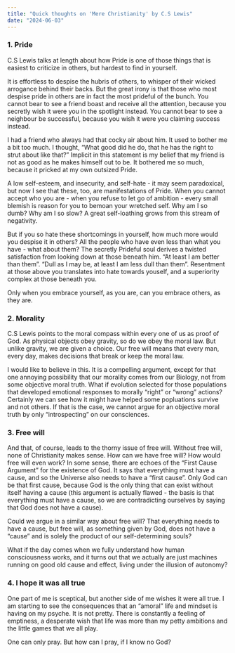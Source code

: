 ```yaml
---
title: "Quick thoughts on 'Mere Christianity' by C.S Lewis"
date: "2024-06-03"
---
```


### 1. Pride

C.S Lewis talks at length about how Pride is one of those things that is easiest to criticize in others, but hardest to find in yourself. 

It is effortless to despise the hubris of others, to whisper of their wicked arrogance behind their backs. But the great irony is that those who most despise pride in others are in fact the most prideful of the bunch. You cannot bear to see a friend boast and receive all the attention, because you secretly wish it were you in the spotlight instead. You cannot bear to see a neighbour be successful, because you wish it were you claiming success instead.

I had a friend who always had that cocky air about him. It used to bother me a bit too much. I thought, "What good did he do, that he has the right to strut about like that?" Implicit in this statement is my belief that my friend is not as good as he makes himself out to be. It bothered me so much, because it pricked at my own outsized Pride.

A low self-esteem, and insecurity, and self-hate - it may seem paradoxical, but now I see that these, too, are manifestations of Pride. When you cannot accept who you are - when you refuse to let go of ambition - every small blemish is reason for you to bemoan your wretched self. Why am I so dumb? Why am I so slow? A great self-loathing grows from this stream of negativity.

But if you so hate these shortcomings in yourself, how much more would you despise it in others? All the people who have even less than what you have - what about them? The secretly Prideful soul derives a twisted satisfaction from looking down at those beneath him. "At least I am better than them". "Dull as I may be, at least I am less dull than them". Resentment at those above you translates into hate towards youself, and a superiority complex at those beneath you. 

Only when you embrace yourself, as you are, can you embrace others, as they are.

### 2. Morality

C.S Lewis points to the moral compass within every one of us as proof of God. As physical objects obey gravity, so do we obey the moral law. But unlike gravity, we are given a choice. Our free will means that every man, every day, makes decisions that break or keep the moral law.

I would like to believe in this. It is a compelling argument, except for that one annoying possibility that our morality comes from our Biology, not from some objective moral truth. What if evolution selected for those populations that developed emotional responses to morally "right" or "wrong" actions? Certainly we can see how it might have helped some popluations survive and not others. If that is the case, we cannot argue for an objective moral truth by only "introspecting"
on our consciences.

### 3. Free will

And that, of course, leads to the thorny issue of free will. Without free will, none of Christianity makes sense. How can we have free will? How would free will even work? In some sense, there are echoes of the "First Cause Argument" for the existence of God. It says that everything must have a cause, and so the Universe also needs to have a "first cause". Only God can be that first cause, because God is the only thing that can exist without itself having a cause (this argument is actually
flawed - the basis is that everything must have a cause, so we are contradicting ourselves by saying that God does not have a cause). 

Could we argue in a similar way about free will? That everything needs to have a cause, but free will, as something given by God, does not have a "cause" and is solely the product of our self-determining souls?

What if the day comes when we fully understand how human consciousness works, and it turns out that we actually are just machines running on good old cause and effect, living under the illusion of autonomy?

### 4. I hope it was all true

One part of me is sceptical, but another side of me wishes it were all true. I am starting to see the consequences that an "amoral" life and mindset is having on my psyche. It is not pretty. There is constantly a feeling of emptiness, a desperate wish that life was more than my petty ambitions and the little games that we all play. 

One can only pray. But how can I pray, if I know no God?









